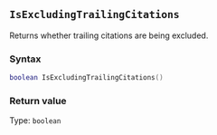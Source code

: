 ::: {.minipage data-latex="{\textwidth}"}
## `IsExcludingTrailingCitations`

Returns whether trailing citations are being excluded.

### Syntax {-}

``` .lua
boolean IsExcludingTrailingCitations()
```

### Return value {-}

Type: `boolean`
:::
